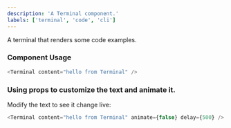 ```yaml
---
description: 'A Terminal component.'
labels: ['terminal', 'code', 'cli']
---
```



A terminal that renders some code examples.

### Component Usage

```js
<Terminal content="hello from Terminal" />
```

### Using props to customize the text and animate it.

Modify the text to see it change live:

```js live
<Terminal content="hello from Terminal" animate={false} delay={500} />
```

